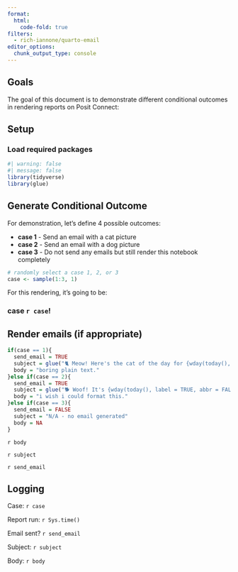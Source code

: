 ```yaml
---
format:
  html:
    code-fold: true
filters:
  - rich-iannone/quarto-email
editor_options: 
  chunk_output_type: console
---
```



## Goals

The goal of this document is to demonstrate different conditional
outcomes in rendering reports on Posit Connect:


## Setup

### Load required packages

```r
#| warning: false
#| message: false
library(tidyverse)
library(glue)
```

## Generate Conditional Outcome

For demonstration, let's define 4 possible outcomes:

-   **case 1** - Send an email with a cat picture
-   **case 2** - Send an email with a dog picture
-   **case 3** - Do not send any emails but still render this notebook
    completely


```r
# randomly select a case 1, 2, or 3
case <- sample(1:3, 1) 
```

For this rendering, it's going to be:

<h3>case `r case`!</h3>

## Render emails (if appropriate)

```r
if(case == 1){
  send_email = TRUE
  subject = glue("🐈 Meow! Here's the cat of the day for {wday(today(), label = TRUE, abbr = FALSE)}")
  body = "boring plain text."
}else if(case == 2){
  send_email = TRUE
  subject = glue("🐕 Woof! It's {wday(today(), label = TRUE, abbr = FALSE)}, here's a pup!")
  body = "i wish i could format this."
}else if(case == 3){
  send_email = FALSE
  subject = "N/A - no email generated"
  body = NA
}
```

::: {.email}

`r body`

::: {.subject}
`r subject`
:::

::: {.email-scheduled}
`r send_email`
:::

:::



## Logging

Case: `r case`

Report run: `r Sys.time()`

Email sent? `r send_email`

Subject: `r subject`

Body: `r body`
